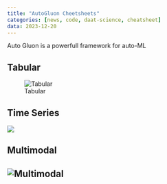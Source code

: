 ```yaml
---
title: "AutoGluon Cheetsheets"
categories: [news, code, daat-science, cheatsheet]
data: 2023-12-20
---
```


Auto Gluon is a powerfull framework for auto-ML

## Tabular

![Tabular](https://raw.githubusercontent.com/Innixma/autogluon-doc-utils/main/docs/cheatsheets/stable/autogluon-cheat-sheet.jpeg)

## Time Series

![](https://raw.githubusercontent.com/Innixma/autogluon-doc-utils/main/docs/cheatsheets/stable/timeseries/autogluon-cheat-sheet-ts.jpeg)

## Multimodal

## ![Multimodal](https://automl-mm-bench.s3-accelerate.amazonaws.com/cheatsheet/stable/automm.jpeg)
